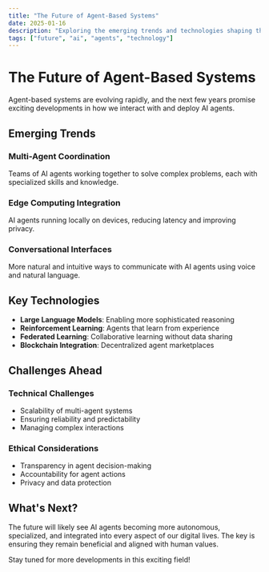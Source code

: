 ```yaml
---
title: "The Future of Agent-Based Systems"
date: 2025-01-16
description: "Exploring the emerging trends and technologies shaping the future of AI agent systems"
tags: ["future", "ai", "agents", "technology"]
---
```


# The Future of Agent-Based Systems

Agent-based systems are evolving rapidly, and the next few years promise exciting developments in how we interact with and deploy AI agents.

## Emerging Trends

### Multi-Agent Coordination

Teams of AI agents working together to solve complex problems, each with specialized skills and knowledge.

### Edge Computing Integration

AI agents running locally on devices, reducing latency and improving privacy.

### Conversational Interfaces

More natural and intuitive ways to communicate with AI agents using voice and natural language.

## Key Technologies

- **Large Language Models**: Enabling more sophisticated reasoning
- **Reinforcement Learning**: Agents that learn from experience
- **Federated Learning**: Collaborative learning without data sharing
- **Blockchain Integration**: Decentralized agent marketplaces

## Challenges Ahead

### Technical Challenges

- Scalability of multi-agent systems
- Ensuring reliability and predictability
- Managing complex interactions

### Ethical Considerations

- Transparency in agent decision-making
- Accountability for agent actions
- Privacy and data protection

## What's Next?

The future will likely see AI agents becoming more autonomous, specialized, and integrated into every aspect of our digital lives. The key is ensuring they remain beneficial and aligned with human values.

Stay tuned for more developments in this exciting field!
